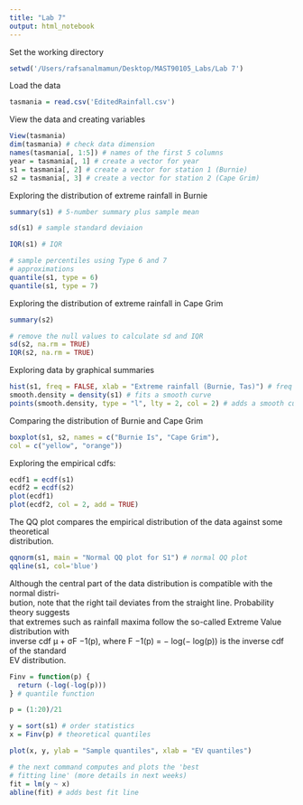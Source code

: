 ```yaml
---
title: "Lab 7"
output: html_notebook
---
```


Set the working directory

```r
setwd('/Users/rafsanalmamun/Desktop/MAST90105_Labs/Lab 7')
```

Load the data

```r
tasmania = read.csv('EditedRainfall.csv')
```

View the data and creating variables

```r

View(tasmania)
dim(tasmania) # check data dimension
names(tasmania[, 1:5]) # names of the first 5 columns
year = tasmania[, 1] # create a vector for year
s1 = tasmania[, 2] # create a vector for station 1 (Burnie)
s2 = tasmania[, 3] # create a vector for station 2 (Cape Grim)
```

Exploring the distribution of extreme rainfall in Burnie

```r

summary(s1) # 5-number summary plus sample mean
```

```r
sd(s1) # sample standard deviaion

IQR(s1) # IQR
```

```r
# sample percentiles using Type 6 and 7
# approximations
quantile(s1, type = 6)
quantile(s1, type = 7)
```

Exploring the distribution of extreme rainfall in Cape Grim

```r
summary(s2)

# remove the null values to calculate sd and IQR
sd(s2, na.rm = TRUE)
IQR(s2, na.rm = TRUE)
```

Exploring data by graphical summaries

```r

hist(s1, freq = FALSE, xlab = "Extreme rainfall (Burnie, Tas)") # freq = FALSE gives density
smooth.density = density(s1) # fits a smooth curve
points(smooth.density, type = "l", lty = 2, col = 2) # adds a smooth curve
```

Comparing the distribution of Burnie and Cape Grim

```r
boxplot(s1, s2, names = c("Burnie Is", "Cape Grim"),
col = c("yellow", "orange"))
```

Exploring the empirical cdfs:\

```r
ecdf1 = ecdf(s1)
ecdf2 = ecdf(s2)
plot(ecdf1)
plot(ecdf2, col = 2, add = TRUE)
```

The QQ plot compares the empirical distribution of the data against some theoretical\
distribution.\

```r
qqnorm(s1, main = "Normal QQ plot for S1") # normal QQ plot
qqline(s1, col='blue')
```

Although the central part of the data distribution is compatible with the normal distri-\
bution, note that the right tail deviates from the straight line. Probability theory suggests\
that extremes such as rainfall maxima follow the so-called Extreme Value distribution with\
inverse cdf μ + σF −1(p), where F −1(p) = − log(− log(p)) is the inverse cdf of the standard\
EV distribution.

```r
Finv = function(p) {
  return (-log(-log(p)))
} # quantile function
```

```r
p = (1:20)/21

y = sort(s1) # order statistics
x = Finv(p) # theoretical quantiles

plot(x, y, ylab = "Sample quantiles", xlab = "EV quantiles")

# the next command computes and plots the 'best
# fitting line' (more details in next weeks)
fit = lm(y ~ x)
abline(fit) # adds best fit line
```
